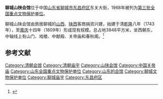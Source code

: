 {{coord|36|26|19|N|115|58|30|E|display=title|scale:10000}}
{{文物保护单位
| 级别 = 全国
| 名称 = 聊城山陕会馆
| 图片 = Shanshan hall.jpg
| 所在 = [[山东省|山东省]][[聊城市|聊城市]]
| 分类 = 古建筑
| 时代 = 清
| 编号 = [[第三批全国重点文物保护单位|第三批]]第77项
| 登录 = 1988年1月13日
}}

'''聊城山陕会馆'''位于中国[[山东省|山东省]][[聊城市|聊城市]][[东昌府区|东昌府区]]东关大街，1988年被列为[[第三批全国重点文物保护单位|第三批全国重点文物保护单位]]。

聊城山陕会馆由旅居聊城的[[山西|山西]]、[[陕西|陕西]]客商捐资兴建，始建于清[[乾隆|乾隆]]八年（1743年），至[[嘉庆|嘉庆]]十四年（1809年）形成现有规模。总占地3848平方米，坐西朝东，中轴线上有山门、戏楼、中献殿、关帝庙和春秋阁。<ref>{{Cite book |title=全国重点文物保护单位·第一至第五批·第Ⅱ卷 |publisher=文物出版社 |year=2004 |isbn=7-5010-1525-2 |pages=293 }}</ref>

==参考文献==
{{reflist}}

{{各地山陕会馆}}
{{山东全国重点文物保护单位}}

{{DEFAULTSORT:Liao}}
[[Category:清朝会馆|Category:清朝会馆]]
[[Category:清朝庙宇|Category:清朝庙宇]]
[[Category:山陕会馆|Category:山陕会馆]]
[[Category:中国关帝庙|Category:中国关帝庙]]
[[Category:山东全国重点文物保护单位|Category:山东全国重点文物保护单位]]
[[Category:山东的会馆|Category:山东的会馆]]
[[Category:聊城文物保护单位|Category:聊城文物保护单位]]
[[Category:聊城庙宇|Category:聊城庙宇]]
[[Category:东昌府区|Category:东昌府区]]